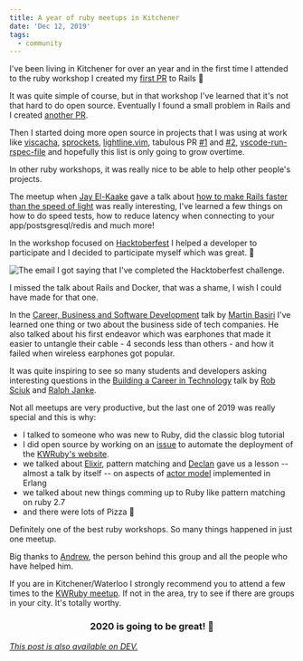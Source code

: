 ```yaml
---
title: A year of ruby meetups in Kitchener
date: 'Dec 12, 2019'
tags:
  - community
---
```


I've been living in Kitchener for over an year and in the first time I attended to the ruby workshop I created my [first PR](https://github.com/rails/rails/pull/34233) to Rails 🎉

It was quite simple of course, but in that workshop I've learned that it's not that hard to do open source. Eventually I found a small problem in Rails and I created [another PR](https://github.com/rails/rails/pull/36470).

Then I started doing more open source in projects that I was using at work like [viscacha](https://github.com/mezis/viscacha/pull/3), [sprockets](https://github.com/rails/sprockets/pull/599), [lightline.vim](https://github.com/itchyny/lightline.vim/pull/398), tabulous PR [#1](https://github.com/webdevel/tabulous/pull/2) and [#2](https://github.com/webdevel/tabulous/pull/3), [vscode-run-rspec-file](https://github.com/thadeu/vscode-run-rspec-file/pull/8) and hopefully this list is only going to grow overtime.

In other ruby workshops, it was really nice to be able to help other people's projects.

The meetup when [Jay El-Kaake](https://github.com/jayelkaake) gave a talk about [how to make Rails faster than the speed of light](https://www.meetup.com/kw-ruby-on-rails/events/260999605/) was really interesting, I've learned a few things on how to do speed tests, how to reduce latency when connecting to your app/postsgresql/redis and much more!

In the workshop focused on [Hacktoberfest](https://www.meetup.com/kw-ruby-on-rails/events/265685895/) I helped a developer to participate and I decided to participate myself which was great. 🌟

<img src="/posts/hacktoberfest-email.png" alt="The email I got saying that I've completed the Hacktoberfest challenge." />

I missed the talk about Rails and Docker, that was a shame, I wish I could have made for that one.

In the [Career, Business and Software Development](https://www.meetup.com/kw-ruby-on-rails/events/259429067/) talk by [Martin Basiri](https://twitter.com/martinbasiri) I've learned one thing or two about the business side of tech companies. He also talked about his first endeavor which was earphones that made it easier to untangle their cable - 4 seconds less than others - and how it failed when wireless earphones got popular.

It was quite inspiring to see so many students and developers asking interesting questions in the [Building a Career in Technology](https://www.meetup.com/kw-ruby-on-rails/events/266616653/) talk by [Rob Sciuk](https://www.linkedin.com/in/robsciuk/) and [Ralph Janke](https://www.linkedin.com/in/ralphjanke/).

Not all meetups are very productive, but the last one of 2019 was really special and this is why:
- I talked to someone who was new to Ruby, did the classic blog tutorial
- I did open source by working on an [issue](https://github.com/kwruby/kwruby.ca/issues/35) to automate the deployment of the [KWRuby's website](http://kwruby.ca/).
- we talked about [Elixir](https://elixir-lang.org/), pattern matching and [Declan](https://twitter.com/dwhelan/) gave us a lesson -- almost a talk by itself -- on aspects of [actor model](https://en.wikipedia.org/wiki/Actor_model) implemented in Erlang
- we talked about new things comming up to Ruby like pattern matching on ruby 2.7
- and there were lots of Pizza 🍕

Definitely one of the best ruby workshops. So many things happened in just one meetup.

Big thanks to [Andrew](https://github.com/acant), the person behind this group and all the people who have helped him.

If you are in Kitchener/Waterloo I strongly recommend you to attend a few times to the [KWRuby meetup](http://kwruby.ca/). If not in the area, try to see if there are groups in your city. It's totally worthy.

<center>
<h3>2020 is going to be great! 💎</h3>
</center>

*[This post is also available on DEV.](https://dev.to/lucasprag/a-year-of-ruby-meetups-in-kitchener-5g72)*
